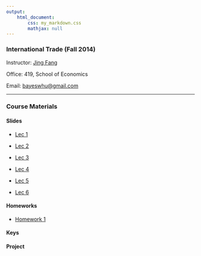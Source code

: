 ```yaml
---
output: 
    html_document:
        css: my_markdown.css
        mathjax: null
---
```


### International Trade (Fall 2014)

Instructor: [Jing Fang](http://bayeswhu.github.io)

Office: 419, School of Economics

Email: [bayeswhu@gmail.com](bayeswhu@gmail.com)

-----

### Course Materials

#### Slides

- [Lec 1](trade/Lec1.html)

- [Lec 2](trade/Lec2.html)

- [Lec 3](trade/Lec3.html)

- [Lec 4](trade/Lec4.html)

- [Lec 5](trade/Lec5.html)

- [Lec 6](trade/Lec6.html)

<!-- - [Lec 7](r/Lec7.html) -->

#### Homeworks

- [Homework 1](trade/Homework1.doc)

<!-- - [Homework 2](r/CE2.html) -->

#### Keys

<!-- - [Key 1](r/CE1_key.html) -->

<!-- - [Key 2](r/CE2_key.html) -->

#### Project
